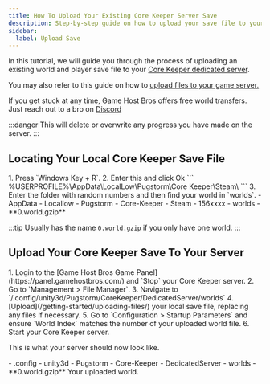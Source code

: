 ```yaml
---
title: How To Upload Your Existing Core Keeper Server Save
description: Step-by-step guide on how to upload your save file to your Core Keeper dedicated server.
sidebar:
  label: Upload Save
---
```


In this tutorial, we will guide you through the process of uploading an existing world and player save file to your [Core Keeper dedicated server](https://www.gamehostbros.com/core-keeper-server-hosting/).

You may also refer to this guide on how to [upload files to your game server.](/getting-started/uploading-files/)

If you get stuck at any time, Game Host Bros offers free world transfers. Just reach out to a bro on [Discord](https://discord.gg/FN4XgbAwzr)

:::danger
This will delete or overwrite any progress you have made on the server. 
:::

## Locating Your Local Core Keeper Save File

<Steps>
1. Press `Windows Key + R`.
2. Enter this and click Ok
   ```
   %USERPROFILE%\AppData\LocalLow\Pugstorm\Core Keeper\Steam\
   ```
3. Enter the folder with random numbers and then find your world in `worlds`.
</Steps>

<FileTree>
  - AppData
    - Locallow
      - Pugstorm
        - Core-Keeper
          - Steam
            - 156xxxx
              - worlds
                - **0.world.gzip**
   </FileTree>

:::tip
Usually has the name `0.world.gzip` if you only have one world.
:::

## Upload Your Core Keeper Save To Your Server
<Steps>
1. Login to the [Game Host Bros Game Panel](https://panel.gamehostbros.com/) and `Stop` your Core Keeper server.
2. Go to `Management > File Manager`.
3. Navigate to `/.config/unity3d/Pugstorm/CoreKeeper/DedicatedServer/worlds`
4. [Upload](/getting-started/uploading-files/) your local save file, replacing any files if necessary.
5. Go to `Configuration > Startup Parameters` and ensure `World Index` matches the number of your uploaded world file.
6. Start your Core Keeper server.
</Steps>

This is what your server should now look like.

<FileTree>
  - .config
    - unity3d
      - Pugstorm
        - Core-Keeper
          - DedicatedServer
            - worlds
              - **0.world.gzip** Your uploaded world. 
   </FileTree>
